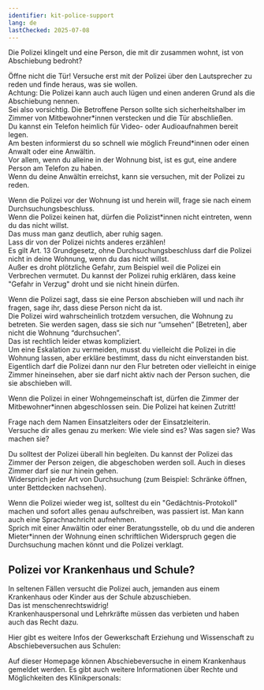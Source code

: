 ```yaml
---
identifier: kit-police-support
lang: de
lastChecked: 2025-07-08
---
```


Die Polizei klingelt und eine Person, die mit dir zusammen wohnt, ist von Abschiebung bedroht?

Öffne nicht die Tür! Versuche erst mit der Polizei über den Lautsprecher zu reden und finde heraus, was sie wollen.<br/>
Achtung: Die Polizei kann auch auch lügen und einen anderen Grund als die Abschiebung nennen.<br/>
Sei also vorsichtig. Die Betroffene Person sollte sich sicherheitshalber im Zimmer von Mitbewohner\*innen verstecken und die Tür abschließen.<br/> 
Du kannst ein Telefon heimlich für Video- oder Audioaufnahmen bereit legen.<br/>
Am besten informierst du so schnell wie möglich Freund\*innen oder einen Anwalt oder eine Anwältin.<br/>
Vor allem, wenn du alleine in der Wohnung bist, ist es gut, eine andere Person am Telefon zu haben.<br/>
Wenn du deine Anwältin erreichst, kann sie versuchen, mit der Polizei zu reden.

Wenn die Polizei vor der Wohnung ist und herein will, frage sie nach einem Durchsuchungsbeschluss.<br/>
Wenn die Polizei keinen hat, dürfen die Polizist*innen nicht eintreten, wenn du das nicht willst.<br/>
Das muss man ganz deutlich, aber ruhig sagen.<br/>
Lass dir von der Polizei nichts anderes erzählen!<br/>
Es gilt Art. 13 Grundgesetz, ohne Durchsuchungsbeschluss darf die Polizei nicht in deine Wohnung, wenn du das nicht willst.<br/>
Außer es droht plötzliche Gefahr, zum Beispiel weil die Polizei ein Verbrechen vermutet. Du kannst der Polizei ruhig erklären, dass keine "Gefahr in Verzug" droht und sie nicht hinein dürfen.<br/>

Wenn die Polizei sagt, dass sie eine Person abschieben will und nach ihr fragen, sage ihr, dass diese Person nicht da ist.<br/>
Die Polizei wird wahrscheinlich trotzdem versuchen, die Wohnung zu betreten. Sie werden sagen, dass sie sich nur “umsehen” [Betreten], aber nicht die Wohnung “durchsuchen”.<br/>
Das ist rechtlich leider etwas kompliziert.<br/>
Um eine Eskalation zu vermeiden, musst du vielleicht die Polizei in die Wohnung lassen, aber erkläre bestimmt, dass du nicht einverstanden bist.<br/>
Eigentlich darf die Polizei dann nur den Flur betreten oder vielleicht in einige Zimmer hineinsehen, aber sie darf nicht aktiv nach der Person suchen, die sie abschieben will.

Wenn die Polizei in einer Wohngemeinschaft ist, dürfen die Zimmer der Mitbewohner*innen abgeschlossen sein. Die Polizei hat keinen Zutritt!

Frage nach dem Namen Einsatzleiters oder der Einsatzleiterin. <br/>
Versuche dir alles genau zu merken: Wie viele sind es? Was sagen sie? Was machen sie?

Du solltest der Polizei überall hin begleiten. Du kannst der Polizei das Zimmer der Person zeigen, die abgeschoben werden soll. Auch in dieses Zimmer darf sie nur hinein gehen. <br/>
Widersprich jeder Art von Durchsuchung (zum Beispiel: Schränke öffnen, unter Bettdecken nachsehen).

Wenn die Polizei wieder weg ist, solltest du ein "Gedächtnis-Protokoll" machen und sofort alles genau aufschreiben, was passiert ist. Man kann auch eine Sprachnachricht aufnehmen.<br/>
Sprich mit einer Anwältin oder einer Beratungsstelle, ob du und die anderen Mieter*innen der Wohnung einen schriftlichen Widerspruch gegen die Durchsuchung machen könnt und die Polizei verklagt.

## Polizei vor Krankenhaus und Schule?

In seltenen Fällen versucht die Polizei auch, jemanden aus einem Krankenhaus oder Kinder aus der Schule abzuschieben.<br/>
Das ist menschenrechtswidrig!<br/>
Krankenhauspersonal und Lehrkräfte müssen das verbieten und haben auch das Recht dazu.

Hier gibt es weitere Infos der Gewerkschaft Erziehung und Wissenschaft zu Abschiebeversuchen aus Schulen:
<ExternalShortLink identifier="gew" />

Auf dieser Homepage können Abschiebeversuche in einem Krankenhaus gemeldet werden. Es gibt auch weitere Informationen über Rechte und Möglichkeiten des Klinikpersonals:
<ExternalShortLink identifier="krankenhaus" />
